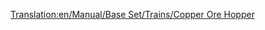 [[Translation:en/Manual/Base Set/Trains/Copper Ore Hopper]]
{{es/Manual/Base Set/Trains/Vagones|Imagen=
|Nombre=Vagoneta de Mineral de Cobre
|PrecioNormal= € ( £)
|PesoNormal= t
|CapacidadNormal=
|PrecioMono="
|PesoMono= t
|CapacidadMono=
|PrecioMag="
|PesoMag= t
|CapacidadMag=
|Descripción=
}}